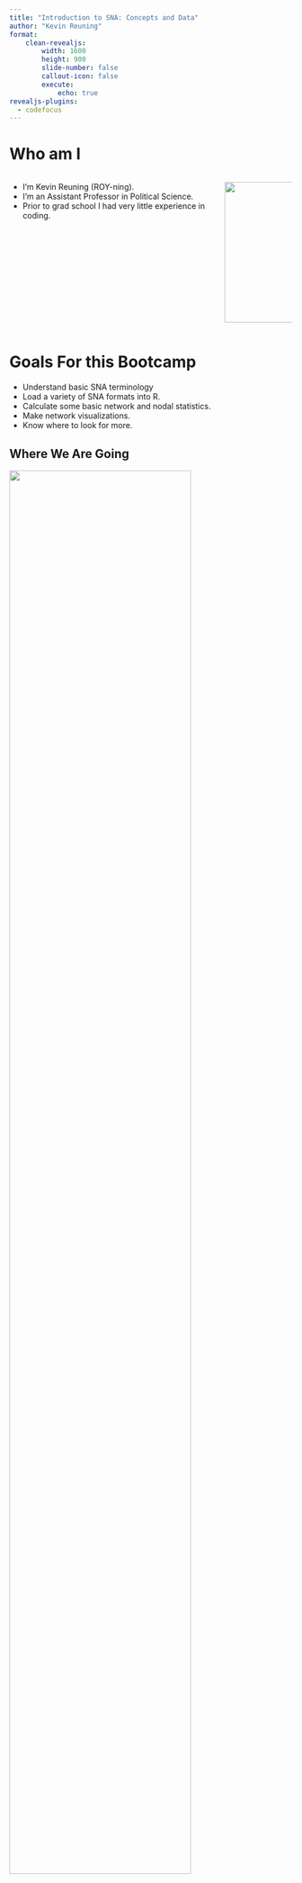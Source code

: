 ```yaml
---
title: "Introduction to SNA: Concepts and Data"
author: "Kevin Reuning"
format: 
    clean-revealjs:
        width: 1600
        height: 900
        slide-number: false
        callout-icon: false
        execute:
            echo: true
revealjs-plugins:
  - codefocus
---
```


# Who am I


<!--

Provide all data early on.

--> 

:::: {.columns}

::: {.column width="75%"}
- I'm Kevin Reuning (ROY-ning). 
- I'm an Assistant Professor in Political Science. 
- Prior to grad school I had very little experience in coding. 
:::

::: {.column width="25%"}
![](images/profile.jpg){width="250" fig-align="right"}
:::

::::

# Goals For this Bootcamp 

- Understand basic SNA terminology
- Load a variety of SNA formats into R.
- Calculate some basic network and nodal statistics. 
- Make network visualizations. 
- Know where to look for more. 

## Where We Are Going {.nostretch}

![](images/sppq.png){width="80%" fig-align="center"}


# Goals for Today

- Go over some basic language of social network analysis. 
- Load some SNA data into R.
- Start manipulating that 

# Social Network Concepts

## Nodes/Vertices and Edges

SNA focuses on the relationships between different entities: 

- **Nodes** or **Vertices**: The entities that make-up your network.
    - Ex: individuals, animals, organizations, counties, ...
- **Edges:** The relationships that make-up your network. 
    - Ex: Friendship, proximity, exchange of goods, ...

## Edges - Variation and Types

Edges comes in many flavors and can be divided between states and events. 

- States: The relationship is **on-going** (not forever necessarily but it exists overtime)
  - Types: Similarities, Roles, Cognition 
- Events: The relationship is captured by some discrete moment in time.
  - Types: Interactions and Flows. 

## How Events relate to States

Often we use events to identify a state: 

- Two students that are often seen together are likely to be friends. 
- Two students that text often are likely to be friends.  

. . .

We also can think that events lead to a state: 

- Interacting with someone might lead to a friendship. 

## Edge Differences and Attributes

- Edges can be directed or undirected:
    - Directed: Point from node A to node B.
    - Undirected: Are between node A and node B.

. . . 

- Edges can also be weighted. Examples:
    - The amount of trade flowing from country A to country B.
    - How long two individuals have known each other. 
    - The valence of a feelings towards another node (negative to positive)


## Adjacency Matrix 

Networks can be written out as adjacency matrix: 

:::: {.columns}
::: {.column width="40%"}
$$
\mathbf{A} = \left[\begin{array}
{rrr}
0 & 0 & 1 & 0 \\
0 & 0 & 0 & 0 \\
1 & 1 & 0 & 1 \\
1 & 0 & 1 & 0 \\
\end{array}\right]
$$
:::

::: {.column width="60%"}
```r
#| echo: false 
library(igraph)
library(ggraph)
theme_set(theme_graph())
mat <- matrix(c(0,0,1,0,
                0,0,0,0,
                1,1,0,1,
                1,0,1,0), ncol=4, byrow=T)
colnames(mat) <- letters[1:4]
net <- graph_from_adjacency_matrix(mat)

set.seed(1)
ggraph(net) + 
    geom_edge_fan(color="springgreen4", 
    arrow=arrow(length=unit(.75, "cm"), type="closed"), 
    end_cap=circle(.5, "cm")) +
    geom_node_point(size=10) + 
    geom_node_text(aes(label=name), 
        repel=T, 
        nudge_y=.1, size=8)

```

:::

::::

Adjacency matrices are written in row-to-column format. Undirected networks will always have a symmetric matrix

## Edge Lists

The other common way to make write out a network is through an edge list format: 

:::: {.columns}
::: {.column width="40%"}
```r
#| echo: false 
library(gt)
df <- as_data_frame(net, what="edges") 
gt(df) |> 
    tab_options(
        table.font.size=px(36)
    )

```

:::

::: {.column width="60%"}
```r
#| echo: false 

set.seed(1)
ggraph(net) + 
    geom_edge_fan(color="springgreen4", 
    arrow=arrow(length=unit(.75, "cm"), type="closed"), 
    end_cap=circle(.5, "cm")) +
    geom_node_point(size=10) + 
    geom_node_text(aes(label=name), 
        repel=T, 
        nudge_y=.1, size=8)

```

:::

::::

# R and SNA

There are two major sets of R libraries used for networking: 


- [igraph](https://igraph.org/): A lot of more basic analysis options, also has python and and C versions as well. Overall easier to manipulate your network objects.
- [statnet](https://statnet.org/): Has access to more advanced analysis, but a lot of it is divided up into additional libraries. 

## Following along

You need to learn by doing. If you haven't opened RStudio yet, do so now.

## Network Data Formats

There are a variety of ways that networks are saved/shared:

- As a csv: 
    - Adjacency matrix or an edge list
    - Sometimes _additional_ data is provided in a secondary csv
- [Graphml](http://graphml.graphdrawing.org/): Relatively common open format that is easily editable.
- [GML](https://en.wikipedia.org/wiki/Graph_Modelling_Language): Common open format that is less easy to edit (in my opinion)
- [Pajek](https://en.wikipedia.org/wiki/Graph_Modelling_Language): Weird old format that is not well documented but still appears

## igraph Object 

In each case we need to load in data and turn it into an igraph object. 

As an igraph object we can easily apply a lot of network methods do it, plot it, etc. 


## Loading Network from an Adjacency Matrix

Start with a network of cocaine smugglers. Download the csv [here](data/COCAINE_JAKE.csv), more info [here](https://sites.google.com/site/ucinetsoftware/datasets/covert-networks/cocaine-smuggling?authuser=0)


Need to do the following: 

1. Load the csv into R, treating the row names appropriately `read.csv()`
    - Set `row.names=1` so that the first column is read in as row names.
2. Convert it to a matrix `as.matrix()`
3. Convert it to an igraph object `graph_from_adjacency_matrix()`


```r
library(igraph)
mat <- read.csv("data/COCAINE_JAKE.csv", row.names=1)
mat <- as.matrix(mat)
net <- graph_from_adjacency_matrix(mat, mode="directed", 
                                   weighted=T)
```

## `graph_from_adjacency_matrix()`

There are some options we can set: 

- `mode=` 
    - `"directed"` directed network
    - `"undirected"` undirected, using upper triangle to make
- `weighted=` 
    - `NULL` (default) the numbers in matrix give the _number_ of edges between.
    - `TRUE` creates edge weights. 
    - `NA` creates edges if they are greater than 0, ignore the rest.
- `diag=` where to include the diagonal, set to `FALSE` to ignore diagonals.
- `add.colnames=`
    - `NULL` (default) use column names as the vertex names. 
    - `NA` ignore the column names.


## igraph Object

Calling the igraph object by itself provides some details about the network, including some example edges: 

```r
net 

```

## Basic Functions

```r
vcount(net) # Number of vertices/nodes
ecount(net) # Number of edges 
```

## Basic Plot

We will make better plots later, but this gives us a quick idea of what our network looks like


```r
plot(net)
```

# Network Components

## Dividing Up a Network

- We can group vertices by who they can reach:
   - A **component** is the maximal (largest) group of vertices where every vertex within it can reach every other vertex.
   - Every network can be broken into 1 or more component(s).
- A vertex that cannot reach any other vertices is an **isolate**



## Some Components


```r
#| echo: false 
set.seed(1)
n <- 20
net_sample <- sample_gnp(n=n, p=.08, directed=F)

comp <- components(net_sample)
V(net_sample)$component <- letters[comp$membership]
ggraph(net_sample, "fr")  + 
    geom_edge_fan(color="black") +
    geom_node_point(size=10, aes(color=component)) 

```

:::{.center}
This network has `r comp$no` components, the largest has `r max(comp$csize)` vertices in it. 
:::

## Components with Directed Graphs

When a network is directed, then we need to think about direction.

- **Weak Component:** Is a component if we disregard direction of edges.
- **Strong Component:** Is a component if we follow direction of edges

## Strong/Weak Components:

```r
#| fig-subcap: 
#|     - "Broken into Weak Components"
#|     - "Broken into Strong Components"
#| layout-ncol: 2
#| echo: false

set.seed(1)
n <- 15
net_sample <- sample_gnp(n=n, p=.08, directed=T)

comp <- components(net_sample,  mode="weak")
V(net_sample)$component <- letters[comp$membership]
set.seed(1)
ggraph(net_sample, "fr")  + 
    geom_edge_fan(color="black", 
    arrow=arrow(length=unit(.5, "cm"), type="closed"), 
    end_cap=circle(.5, "cm")) +
    geom_node_point(size=10, aes(color=component)) 

comp <- components(net_sample,  mode="strong")
V(net_sample)$component <- letters[comp$membership]
set.seed(1)
ggraph(net_sample, "fr")  + 
    geom_edge_fan(color="black", 
    arrow=arrow(length=unit(.5, "cm"), type="closed"), 
    end_cap=circle(.5, "cm")) + 
    geom_node_point(size=10, aes(color=component)) 
```


## Calculating Components

```r
comps <- components(net, mode="strong")
comps$no ## Number of components
comps$csize ## Size of each component
comps$membership ## Membership for each node
```

# Loading Network from an Edge List

## Process 

Now we are going to use a network of political donors in Ohio. Download the edgelist data [here](data/edge_OH.csv) and the nodal data [here](data/meta_OH.csv). More info is [here](https://kevinreuning.com/resources/network_create/). 

Need to do the following: 

1. Load the edge list and nodal data into R as two different objects `read.csv()`
2. Combine them into an igraph object `graph_from_data_frame()`

```r
edge_df <- read.csv("data/edge_OH.csv")
node_df <- read.csv("data/meta_OH.csv")
net <- graph_from_data_frame(edge_df, vertices=node_df, directed=F)

```

## `graph_from_data_frame`

There are some options we can set: 

- `directed=`
    - Directed or not? `TRUE` or `FALSE`
- `vertices=`
    - Adding data to the vertices. The first column needs to match the identifiers used in the ede list. 

::: {.callout-warning}
You can only directly include isolates in edge lists if you have a vertex data frame.
:::

## igraph Object for Ohio Network 

```r
net
```

# Vertex and Edge Attributes

## Accessing Them

You can access vertex and edges in your Igraph object using `V()` or `E()`. This is useful to access attributes using `$variable`

```.r
V(net)$variable_1 ## Accesses the `variable_1` vertex attribute
E(net)$variable_1 ## Accesses the `variable_1` edge attribute
```

## Example 

There is a `Total` vertex attribute which is the total amount donated: 

```r
V(net)$Total[1:10] ## Access the first 10 
```

## Deleting Vertices 

This can be helpful in deleting vertices with the `delete_vertices()` function. Lets remove all vertices where they donated less than $2,000: 

```r
verts_delete <- V(net)[V(net)$Total < 2000]
sub_net <- delete_vertices(net, verts_delete)
vcount(sub_net)
```

## Deleting Edges 

We can do the same thing with edges, lets keep just the edges that are marked `"Strong"` in the `edge` edge attribute:

```r
components(net)$no ## Everything in 1 component
edges_delete <- E(net)[ E(net)$edge!= "Strong"]
trimmed_net <- delete_edges(net, edges_delete)
components(trimmed_net)$no ## New network is more split apart
```

## Adding Attributes

We can also add an attribute to the network. Here we add vertex attribute that indicates what component everyone is in:

```r
comps <- components(trimmed_net)
V(trimmed_net)$Comp <- LETTERS[comps$membership]
V(trimmed_net)$Comp[1:10]
```

`comps$membership` returns a numeric indicator of membership in a component. I use `LETTERS[]` to convert that into a letter instead of a number. 

# Other Formats 

## Loading Network Formatted Data

The `read_graph()` function can load in a variety of native network formats. You should set `format=` when you call it: 

For example using this [ground squirrel data](data/ground_squirrel_smith_2016a.graphml)

```r
net <- read_graph("data/ground_squirrel_smith_2016a.graphml", 
    format="graphml")
net
```

# Putting it Together

## Test your Knowledge

The next slide has a bunch of datasets for networks. I want you to do the following:

- Find a network you think is interesting, download it. 
- Open the network in R
- Calculate the number of vertices, edges, and the number of components. 
- Create a vertex attribute for component membership. 

## Databases of Data

- Netzschleuder: <https://networks.skewed.de/> 
    - Click the "CSV" option to download them, the other formats use a strange file compression. 
    - This has some _very_ large networks
- Animal Social Network Repository: <https://bansallab.github.io/asnr/data.html> 
    - Hosted on github, once you find the network, click on the "graphml" to show the data, and then there is a download button the right side with a downward arrow. 
- UCINET Data: <https://sites.google.com/site/ucinetsoftware/datasets> 
    - Has canonical datasets, poorly maintained. 
